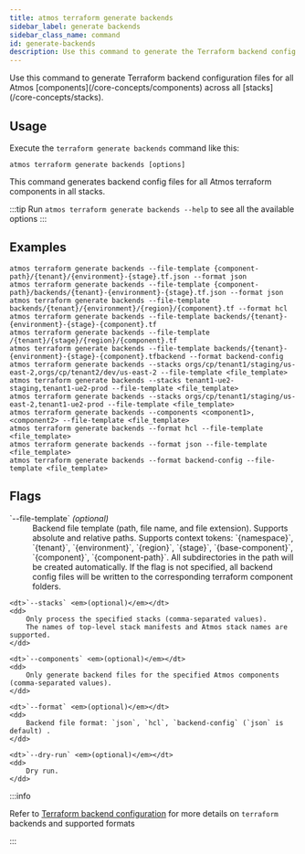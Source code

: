 ```yaml
---
title: atmos terraform generate backends
sidebar_label: generate backends
sidebar_class_name: command
id: generate-backends
description: Use this command to generate the Terraform backend config files for all Atmos terraform components in all stacks.
---
```


<Intro>
Use this command to generate Terraform backend configuration files for all Atmos [components](/core-concepts/components) across all [stacks](/core-concepts/stacks).
</Intro>

<Screengrab title="atmos terraform generate backends --help" slug="atmos-terraform-generate-backends--help" />

## Usage

Execute the `terraform generate backends` command like this:

```shell
atmos terraform generate backends [options]
```

This command generates backend config files for all Atmos terraform components in all stacks.

:::tip
Run `atmos terraform generate backends --help` to see all the available options
:::

## Examples

```shell
atmos terraform generate backends --file-template {component-path}/{tenant}/{environment}-{stage}.tf.json --format json
atmos terraform generate backends --file-template {component-path}/backends/{tenant}-{environment}-{stage}.tf.json --format json
atmos terraform generate backends --file-template backends/{tenant}/{environment}/{region}/{component}.tf --format hcl
atmos terraform generate backends --file-template backends/{tenant}-{environment}-{stage}-{component}.tf
atmos terraform generate backends --file-template /{tenant}/{stage}/{region}/{component}.tf
atmos terraform generate backends --file-template backends/{tenant}-{environment}-{stage}-{component}.tfbackend --format backend-config
atmos terraform generate backends --stacks orgs/cp/tenant1/staging/us-east-2,orgs/cp/tenant2/dev/us-east-2 --file-template <file_template>
atmos terraform generate backends --stacks tenant1-ue2-staging,tenant1-ue2-prod --file-template <file_template>
atmos terraform generate backends --stacks orgs/cp/tenant1/staging/us-east-2,tenant1-ue2-prod --file-template <file_template>
atmos terraform generate backends --components <component1>,<component2> --file-template <file_template>
atmos terraform generate backends --format hcl --file-template <file_template>
atmos terraform generate backends --format json --file-template <file_template>
atmos terraform generate backends --format backend-config --file-template <file_template>
```

## Flags

<dl>
    <dt>`--file-template` <em>(optional)</em></dt>
    <dd>
        Backend file template (path, file name, and file extension).
        Supports absolute and relative paths.
        Supports context tokens: `{namespace}`, `{tenant}`, `{environment}`, `{region}`, `{stage}`, `{base-component}`, `{component}`, `{component-path}`.
        All subdirectories in the path will be created automatically.
        If the flag is not specified, all backend config files will be written to the corresponding terraform component folders.
    </dd>

    <dt>`--stacks` <em>(optional)</em></dt>
    <dd>
        Only process the specified stacks (comma-separated values).
        The names of top-level stack manifests and Atmos stack names are supported.
    </dd>

    <dt>`--components` <em>(optional)</em></dt>
    <dd>
        Only generate backend files for the specified Atmos components (comma-separated values).
    </dd>

    <dt>`--format` <em>(optional)</em></dt>
    <dd>
        Backend file format: `json`, `hcl`, `backend-config` (`json` is default) .
    </dd>

    <dt>`--dry-run` <em>(optional)</em></dt>
    <dd>
        Dry run.
    </dd>
</dl>

:::info

Refer to [Terraform backend configuration](https://developer.hashicorp.com/terraform/language/settings/backends/configuration) for more details
on `terraform` backends and supported formats

:::
